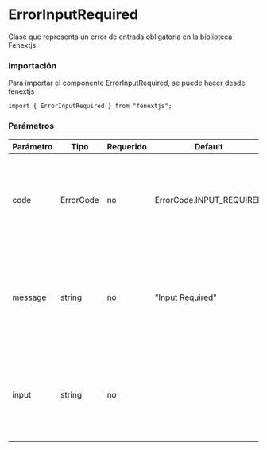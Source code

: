 # ErrorInputRequired

Clase que representa un error de entrada obligatoria en la biblioteca Fenextjs.

### Importación

Para importar el componente ErrorInputRequired, se puede hacer desde fenextjs

```tsx copy
import { ErrorInputRequired } from "fenextjs";
```

### Parámetros

| Parámetro | Tipo      | Requerido | Default                  | Descripcion                                                                                          |
| --------- | --------- | --------- | ------------------------ | ---------------------------------------------------------------------------------------------------- |
| code      | ErrorCode | no        | ErrorCode.INPUT_REQUIRED | Código de error específico que indica que la entrada es obligatoria y no se proporcionó.             |
| message   | string    | no        | "Input Required"         | Mensaje de error que describe la naturaleza del error cuando la entrada requerida no se proporciona. |
| input     | string    | no        |                          | Texto opcional que proporciona información sobre la entrada que causó el error.                      |

